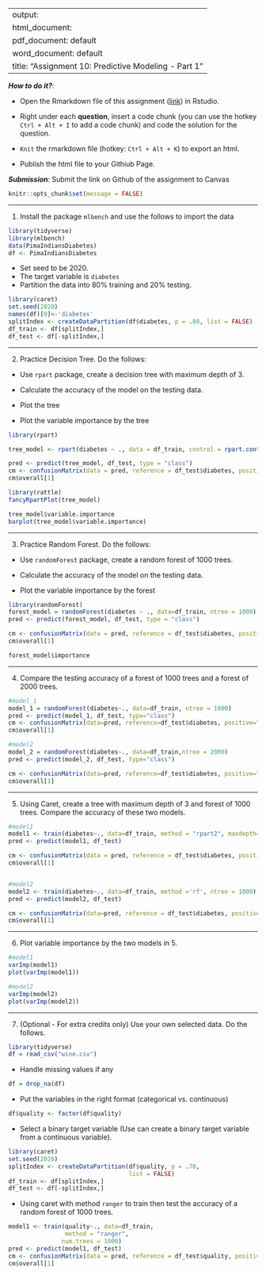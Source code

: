 
---
output: 
  html_document:
  pdf_document: default
  word_document: default
title: "Assignment 10: Predictive Modeling - Part 1"
---

***How to do it?***: 

- Open the Rmarkdown file of this assignment ([link](fa2021_assignment10.Rmd)) in Rstudio. 

- Right under each **question**, insert  a code chunk (you can use the hotkey `Ctrl + Alt + I` to add a code chunk) and code the solution for the question. 

- `Knit` the rmarkdown file (hotkey: `Ctrl + Alt + K`) to export an html.  

-  Publish the html file to your Githiub Page. 

***Submission***: Submit the link on Github of the assignment to Canvas

```r
knitr::opts_chunk$set(message = FALSE)
```


-------

1. Install the package `mlbench` and use the follows to import the data

```r
library(tidyverse)
library(mlbench)
data(PimaIndiansDiabetes)
df <- PimaIndiansDiabetes
```

- Set seed to be 2020. 
- The target variable is `diabetes`
- Partition the data into 80% training and 20% testing.  
```r
library(caret)
set.seed(2020)
names(df)[9]<-'diabetes'
splitIndex <- createDataPartition(df$diabetes, p = .80, list = FALSE)
df_train <- df[splitIndex,]
df_test <- df[-splitIndex,]
```

-------

2. Practice Decision Tree.  Do the follows:

  - Use `rpart` package, create a decision tree with maximum depth of 3. 
  
  - Calculate the accuracy of the model on the testing data. 
  
  - Plot the tree
  
  - Plot the variable importance by the tree
```r
library(rpart)

tree_model <- rpart(diabetes ~ ., data = df_train, control = rpart.control(maxdepth = 3))

pred <- predict(tree_model, df_test, type = "class")
cm <- confusionMatrix(data = pred, reference = df_test$diabetes, positive = "pos")
cm$overall[1]

library(rattle)
fancyRpartPlot(tree_model)

tree_model$variable.importance
barplot(tree_model$variable.importance)
```

-------

3. Practice Random Forest.  Do the follows: 

  - Use `randomForest` package, create a random forest of 1000 trees. 
  
  - Calculate the accuracy of the model on the testing data. 
  
  - Plot the variable importance by the forest
```r
library(randomForest)
forest_model = randomForest(diabetes ~ ., data=df_train, ntree = 1000)
pred <- predict(forest_model, df_test, type = "class")

cm <- confusionMatrix(data = pred, reference = df_test$diabetes, positive = "pos")
cm$overall[1]

forest_model$importance
```

-------

4. Compare the testing accuracy of a forest of 1000 trees and a forest of 2000 trees. 
```r
#model_1
model_1 = randomForest(diabetes~., data=df_train, ntree = 1000)
pred <- predict(model_1, df_test, type="class")
cm <- confusionMatrix(data=pred, reference=df_test$diabetes, positive="pos")
cm$overall[1]

#model2
model_2 = randomForest(diabetes~., data=df_train,ntree = 2000)
pred <- predict(model_2, df_test, type="class")

cm <- confusionMatrix(data=pred, reference=df_test$diabetes, positive="pos")
cm$overall[1]
```

-------

5. Using Caret, create a tree with maximum depth of 3 and forest of 1000 trees. Compare the accuracy of these two models.
```r
#model1
model1 <- train(diabetes~., data=df_train, method = "rpart2", maxdepth=3)
pred <- predict(model1, df_test)

cm <- confusionMatrix(data = pred, reference = df_test$diabetes, positive="pos")
cm$overall[1]


#model2
model2 <- train(diabetes~., data=df_train, method ='rf', ntree = 1000)
pred <- predict(model2, df_test)

cm <- confusionMatrix(data=pred, reference = df_test$diabetes, positive = "pos")
cm$overall[1]
```

-------

6. Plot variable importance by the two models in 5. 
```r
#model1
varImp(model1)
plot(varImp(model1))

#model2
varImp(model2)
plot(varImp(model2))
```

-------

7. (Optional - For extra credits only) Use your own selected data.  Do the follows. 
```r
library(tidyverse)
df = read_csv("wine.csv")
```

- Handle missing values if any
```r
df = drop_na(df)
```

- Put the variables in the right format (categorical vs. continuous)
```r
df$quality <- factor(df$quality)
```

- Select a binary target variable (Use can create a binary target variable from a continuous variable). 
```r
library(caret)
set.seed(2020)
splitIndex <- createDataPartition(df$quality, p = .70, 
                                  list = FALSE)
df_train <- df[splitIndex,]
df_test <- df[-splitIndex,]
```

- Using caret with method `ranger` to train then test the accuracy of a random forest of 1000 trees. 
```r
model1 <- train(quality~., data=df_train, 
                method = "ranger",
               num.trees = 1000)
pred <- predict(model1, df_test)
cm <- confusionMatrix(data = pred, reference = df_test$quality, positive = "good")
cm$overall[1]
```

